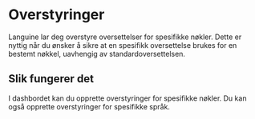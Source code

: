 # Overstyringer

Languine lar deg overstyre oversettelser for spesifikke nøkler. Dette er nyttig når du ønsker å sikre at en spesifikk oversettelse brukes for en bestemt nøkkel, uavhengig av standardoversettelsen.

## Slik fungerer det

I dashbordet kan du opprette overstyringer for spesifikke nøkler. Du kan også opprette overstyringer for spesifikke språk.